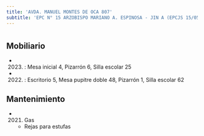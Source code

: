 ```yaml
---
title: 'AVDA. MANUEL MONTES DE OCA 807'
subtitle: 'EPC N° 15 ARZOBISPO MARIANO A. ESPINOSA - JIN A (EPCJS 15/05°)'
---
```


#


## Mobiliario

*  (2023) : Mesa inicial 4, Pizarrón 6, Silla escolar 25 

*  (2022) : Escritorio 5, Mesa pupitre doble 48, Pizarrón 1, Silla escolar 62 





## Mantenimiento

*  (2021) Gas 
    + Rejas para estufas



